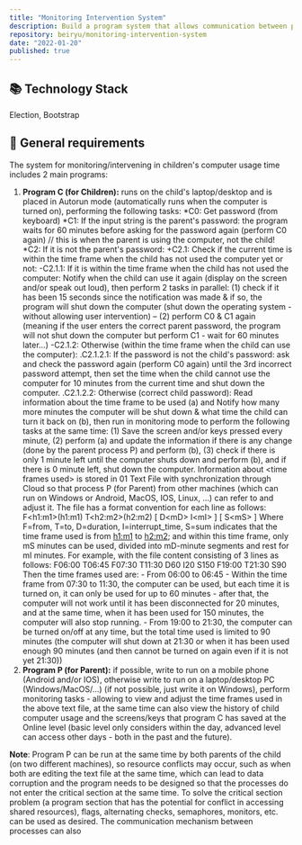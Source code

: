 ```yaml
---
title: "Monitoring Intervention System"
description: Build a program system that allows communication between processes on a single machine and/or across different machines (with different operating systems); so that they are capable of preventing Deadlock or avoiding falling into Critical sections.
repository: beiryu/monitoring-intervention-system
date: "2022-01-20"
published: true
---
```


## 📚 **Technology Stack**

Election, Bootstrap

## 📃 **General requirements**

The system for monitoring/intervening in children's computer usage time includes 2 main programs:

1.  **Program C (for Children):** runs on the child's laptop/desktop and is placed in Autorun mode (automatically runs when the computer is turned on), performing the following tasks:
    *C0: Get password (from keyboard)
    *C1: If the input string is the parent's password: the program waits for 60 minutes before asking for the password again (perform C0 again) // this is when the parent is using the computer, not the child!
    \*C2: If it is not the parent's password:
    +C2.1: Check if the current time is within the time frame when the child has not used the computer yet or not:
    -C2.1.1: If it is within the time frame when the child has not used the computer: Notify when the child can use it again (display on the screen and/or speak out loud), then perform 2 tasks in parallel: (1) check if it has been 15 seconds since the notification was made & if so, the program will shut down the computer (shut down the operating system - without allowing user intervention) – (2) perform C0 & C1 again (meaning if the user enters the correct parent password, the program will not shut down the computer but perform C1 - wait for 60 minutes later...)
    -C2.1.2: Otherwise (within the time frame when the child can use the computer):
    .C2.1.2.1: If the password is not the child's password: ask and check the password again (perform C0 again) until the 3rd incorrect password attempt, then set the time when the child cannot use the computer for 10 minutes from the current time and shut down the computer.
    .C2.1.2.2: Otherwise (correct child password): Read information about the time frame to be used (a) and Notify how many more minutes the computer will be shut down & what time the child can turn it back on (b), then run in monitoring mode to perform the following tasks at the same time: (1) Save the screen and/or keys pressed every minute, (2) perform (a) and update the information if there is any change (done by the parent process P) and perform (b), (3) check if there is only 1 minute left until the computer shuts down and perform (b), and if there is 0 minute left, shut down the computer.
    Information about \<time frames used\> is stored in 01 Text File with synchronization through Cloud so that process P (for Parent) from other machines (which can run on Windows or Android, MacOS, IOS, Linux, ...) can refer to and adjust it. The file has a format convention for each line as follows:
    F\<h1:m1\>(h1:m1) T\<h2:m2\>(h2:m2) [ D\<mD\> I\<mI\> ] [ S\<mS\> ]
    Where F=from, T=to, D=duration, I=interrupt_time, S=sum indicates that the time frame used is from [h1:m1](h1:m1) to [h2:m2](h2:m2); and within this time frame, only mS minutes can be used, divided into mD-minute segments and rest for mI minutes.
    For example, with the file content consisting of 3 lines as follows:
    F06:00 T06:45
    F07:30 T11:30 D60 I20 S150
    F19:00 T21:30 S90
    Then the time frames used are: - From 06:00 to 06:45 - Within the time frame from 07:30 to 11:30, the computer can be used, but each time it is turned on, it can only be used for up to 60 minutes - after that, the computer will not work until it has been disconnected for 20 minutes, and at the same time, when it has been used for 150 minutes, the computer will also stop running. - From 19:00 to 21:30, the computer can be turned on/off at any time, but the total time used is limited to 90 minutes (the computer will shut down at 21:30 or when it has been used enough 90 minutes (and then cannot be turned on again even if it is not yet 21:30))
2.  **Program P (for Parent):** if possible, write to run on a mobile phone (Android and/or IOS), otherwise write to run on a laptop/desktop PC (Windows/MacOS/...) (if not possible, just write it on Windows), perform monitoring tasks - allowing to view and adjust the time frames used in the above text file, at the same time can also view the history of child computer usage and the screens/keys that program C has saved at the Online level (basic level only considers within the day, advanced level can access other days - both in the past and the future).

**Note**: Program P can be run at the same time by both parents of the child (on two different machines), so resource conflicts may occur, such as when both are editing the text file at the same time, which can lead to data corruption and the program needs to be designed so that the processes do not enter the critical section at the same time.
To solve the critical section problem (a program section that has the potential for conflict in accessing shared resources), flags, alternating checks, semaphores, monitors, etc. can be used as desired. The communication mechanism between processes can also
